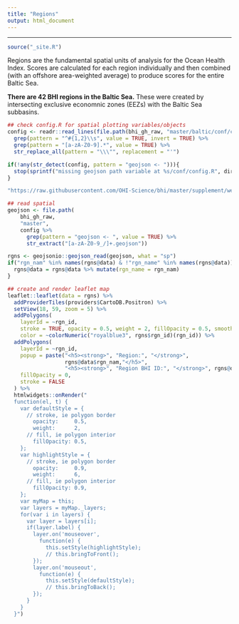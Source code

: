 ```yaml
---
title: "Regions"
output: html_document
---
```


---

```r
source("_site.R")
```

Regions are the fundamental spatial units of analysis for the Ocean Health Index. Scores are calculated for each region individually and then combined (with an offshore area-weighted average) to produce scores for the entire Baltic Sea.  

**There are 42 BHI regions in the Baltic Sea.** These were created by intersecting exclusive economnic zones (EEZs) with the Baltic Sea subbasins.

```r

## check config.R for spatial plotting variables/objects
config <- readr::read_lines(file.path(bhi_gh_raw, "master/baltic/conf/config.R")) %>% 
  grep(pattern = "^#{1,2}\\s", value = TRUE, invert = TRUE) %>% 
  grep(pattern = "[a-zA-Z0-9].*", value = TRUE) %>% 
  str_replace_all(pattern = "\\\"", replacement = "'")

if(!any(str_detect(config, pattern = "geojson <- "))){
  stop(sprintf("missing geojson path variable at %s/conf/config.R", dir_scenario_gh))
}

"https://raw.githubusercontent.com/OHI-Science/bhi/master/supplement/web/regions_gcs_simple2x.geojson"

## read spatial
geojson <- file.path(
    bhi_gh_raw, 
    "master",
    config %>% 
      grep(pattern = "geojson <- ", value = TRUE) %>% 
      str_extract("[a-zA-Z0-9_/]+.geojson"))

rgns <- geojsonio::geojson_read(geojson, what = "sp")
if("rgn_nam" %in% names(rgns@data) & !"rgn_name" %in% names(rgns@data)){
  rgns@data = rgns@data %>% mutate(rgn_name = rgn_nam)
}
```


```r
## create and render leaflet map
leaflet::leaflet(data = rgns) %>%
  addProviderTiles(providers$CartoDB.Positron) %>%
  setView(18, 59, zoom = 5) %>%
  addPolygons(
    layerId = ~rgn_id,
    stroke = TRUE, opacity = 0.5, weight = 2, fillOpacity = 0.5, smoothFactor = 0.5,
    color = ~colorNumeric("royalblue3", rgns$rgn_id)(rgn_id)) %>%
  addPolygons(
    layerId = ~rgn_id,
    popup = paste("<h5><strong>", "Region:", "</strong>",
                  rgns@data$rgn_nam,"</h5>",
                  "<h5><strong>", "Region BHI ID:", "</strong>", rgns@data$rgn_id, "</h5>"),
    fillOpacity = 0,
    stroke = FALSE
  ) %>% 
  htmlwidgets::onRender("
  function(el, t) {
    var defaultStyle = {
      // stroke, ie polygon border
        opacity:     0.5,
        weight:      2,
      // fill, ie polygon interior
        fillOpacity: 0.5,
    };
    var highlightStyle = {
      // stroke, ie polygon border
        opacity:     0.9,
        weight:      6,
      // fill, ie polygon interior
        fillOpacity: 0.9,
    };
    var myMap = this;
    var layers = myMap._layers;
    for(var i in layers) {
      var layer = layers[i];
      if(layer.label) {
        layer.on('mouseover',
          function(e) {
            this.setStyle(highlightStyle);
            // this.bringToFront();
        });
        layer.on('mouseout',
          function(e) {
            this.setStyle(defaultStyle);
            // this.bringToBack();
        });
      }
    }
  }")
```

